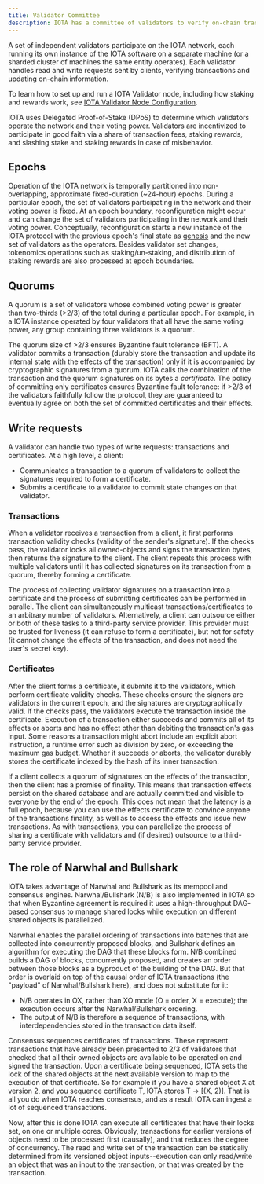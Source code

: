 ```yaml
---
title: Validator Committee
description: IOTA has a committee of validators to verify on-chain transactions. Epochs, quorums, transactions, certificates, and consensus are touch points for this committee.
---
```


A set of independent validators participate on the IOTA network, each running its own instance of the IOTA software on a separate machine (or a sharded cluster of machines the same entity operates). Each validator handles read and write requests sent by clients, verifying transactions and updating on-chain information.

To learn how to set up and run a IOTA Validator node, including how staking and rewards work, see [IOTA Validator Node Configuration](./validator-config.mdx).

IOTA uses Delegated Proof-of-Stake (DPoS) to determine which validators operate the network and their voting power. Validators are incentivized to participate in good faith via a share of transaction fees, staking rewards, and slashing stake and staking rewards in case of misbehavior.

## Epochs 

Operation of the IOTA network is temporally partitioned into non-overlapping, approximate fixed-duration (~24-hour) epochs. During a particular epoch, the set of validators participating in the network and their voting power is fixed. At an epoch boundary, reconfiguration might occur and can change the set of validators participating in the network and their voting power. Conceptually, reconfiguration starts a new instance of the IOTA protocol with the previous epoch's final state as [genesis](./genesis.mdx) and the new set of validators as the operators. Besides validator set changes, tokenomics operations such as staking/un-staking, and distribution of staking rewards are also processed at epoch boundaries.

## Quorums 

A quorum is a set of validators whose combined voting power is greater than two-thirds (>2/3) of the total during a particular epoch. For example, in a IOTA instance operated by four validators that all have the same voting power, any group containing three validators is a quorum.

The quorum size of >2/3 ensures Byzantine fault tolerance (BFT). A validator commits a transaction (durably store the transaction and update its internal state with the effects of the transaction) only if it is accompanied by cryptographic signatures from a quorum. IOTA calls the combination of the transaction and the quorum signatures on its bytes a *certificate*. The policy of committing only certificates ensures Byzantine fault tolerance: if >2/3 of the validators faithfully follow the protocol, they are guaranteed to eventually agree on both the set of committed certificates and their effects.

## Write requests 

A validator can handle two types of write requests: transactions and certificates. At a high level, a client:

- Communicates a transaction to a quorum of validators to collect the signatures required to form a certificate.
- Submits a certificate to a validator to commit state changes on that validator.

### Transactions 

When a validator receives a transaction from a client, it first performs transaction validity checks (validity of the sender's signature). If the checks pass, the validator locks all owned-objects and signs the transaction bytes, then returns the signature to the client. The client repeats this process with multiple validators until it has collected signatures on its transaction from a quorum, thereby forming a certificate.

The process of collecting validator signatures on a transaction into a certificate and the process of submitting certificates can be performed in parallel. The client can simultaneously multicast transactions/certificates to an arbitrary number of validators. Alternatively, a client can outsource either or both of these tasks to a third-party service provider. This provider must be trusted for liveness (it can refuse to form a certificate), but not for safety (it cannot change the effects of the transaction, and does not need the user's secret key).

### Certificates

After the client forms a certificate, it submits it to the validators, which perform certificate validity checks. These checks ensure the signers are validators in the current epoch, and the signatures are cryptographically valid. If the checks pass, the validators execute the transaction inside the certificate. Execution of a transaction either succeeds and commits all of its effects or aborts and has no effect other than debiting the transaction's gas input. Some reasons a transaction might abort include an explicit abort instruction, a runtime error such as division by zero, or exceeding the maximum gas budget. Whether it succeeds or aborts, the validator durably stores the certificate indexed by the hash of its inner transaction.

If a client collects a quorum of signatures on the effects of the transaction, then the client has a promise of finality. This means that transaction effects persist on the shared database and are actually committed and visible to everyone by the end of the epoch. This does not mean that the latency is a full epoch, because you can use the effects certificate to convince anyone of the transactions finality, as well as to access the effects and issue new transactions. As with transactions, you can parallelize the process of sharing a certificate with validators and (if desired) outsource to a third-party service provider.

## The role of Narwhal and Bullshark

IOTA takes advantage of Narwhal and Bullshark as its mempool and consensus engines. Narwhal/Bullshark (N/B) is also implemented in IOTA so that when Byzantine agreement is required it uses a high-throughput DAG-based consensus to manage shared locks while execution on different shared objects is parallelized.

Narwhal enables the parallel ordering of transactions into batches that are collected into concurrently proposed blocks, and Bullshark defines an algorithm for executing the DAG that these blocks form. N/B combined builds a DAG of blocks, concurrently proposed, and creates an order between those blocks as a byproduct of the building of the DAG. But that order is overlaid on top of the causal order of IOTA transactions (the "payload" of Narwhal/Bullshark here), and does not substitute for it:

- N/B operates in OX, rather than XO mode (O = order, X = execute); the execution occurs after the Narwhal/Bullshark ordering.
- The output of N/B is therefore a sequence of transactions, with interdependencies stored in the transaction data itself.

Consensus sequences certificates of transactions. These represent transactions that have already been presented to 2/3 of validators that checked that all their owned objects are available to be operated on and signed the transaction. Upon a certificate being sequenced, IOTA sets the lock of the shared objects at the next available version to map to the execution of that certificate. So for example if you have a shared object X at version 2, and you sequence certificate T, IOTA stores T -> [(X, 2)]. That is all you do when IOTA reaches consensus, and as a result IOTA can ingest a lot of sequenced transactions.

Now, after this is done IOTA can execute all certificates that have their locks set, on one or multiple cores. Obviously, transactions for earlier versions of objects need to be processed first (causally), and that reduces the degree of concurrency. The read and write set of the transaction can be statically determined from its versioned object inputs--execution can only read/write an object that was an input to the transaction, or that was created by the transaction.